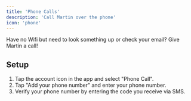 ```yaml
---
title: 'Phone Calls'
description: 'Call Martin over the phone'
icon: 'phone'
---
```


<Tip>
    Have no Wifi but need to look something up or check your email? Give Martin a call!
</Tip>

## Setup

1. Tap the account icon in the app and select "Phone Call".
2. Tap "Add your phone number" and enter your phone number.
3. Verify your phone number by entering the code you receive via SMS.